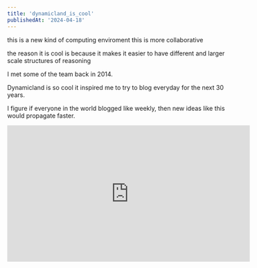 ```yaml
---
title: 'dynamicland_is_cool'
publishedAt: '2024-04-18'
---
```


this is a new kind of computing enviroment this is more collaborative

the reason it is cool is because it makes it easier to have different and larger scale structures of reasoning

I met some of the team back in 2014. 

Dynamicland is so cool it inspired me to try to blog everyday for the next 30 years.

I figure if everyone in the world blogged like weekly, then new ideas like this would propagate faster.

<iframe width="560" height="315" src="https://www.youtube.com/embed/5Q9r-AEzRMA?si=RhTLMunoOX9AMhO8" title="YouTube video player" frameborder="0" allow="accelerometer; autoplay; clipboard-write; encrypted-media; gyroscope; picture-in-picture; web-share" referrerpolicy="strict-origin-when-cross-origin" allowfullscreen></iframe>
